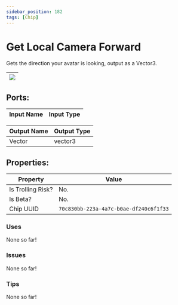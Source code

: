 ```yaml
---
sidebar_position: 182
tags: [Chip]
---
```


# Get Local Camera Forward


Gets the direction your avatar is looking, output as a Vector3.

| ![](https://images-ext-2.discordapp.net/external/MPmIaQzlEPmgGWlgi-WxBBXt0Bjv_zWPkg1y1f_sy3s/https/www.recroomcircuits.com/image/circuit/absolute-value?width=206&height=108) |
|-----|

## Ports:

| Input Name | Input Type |
|-----------|-----------|

| Output Name | Output Type |
|-----------|-----------|
| Vector | vector3 |

## Properties:

| Property  | Value |
|-------------------|-----------|
| Is Trolling Risk? | No. |
| Is Beta? | No. |
| Chip UUID | `70c830bb-223a-4a7c-b0ae-df240c6f1f33` |

### Uses
None so far!

### Issues
None so far!

### Tips
None so far!
